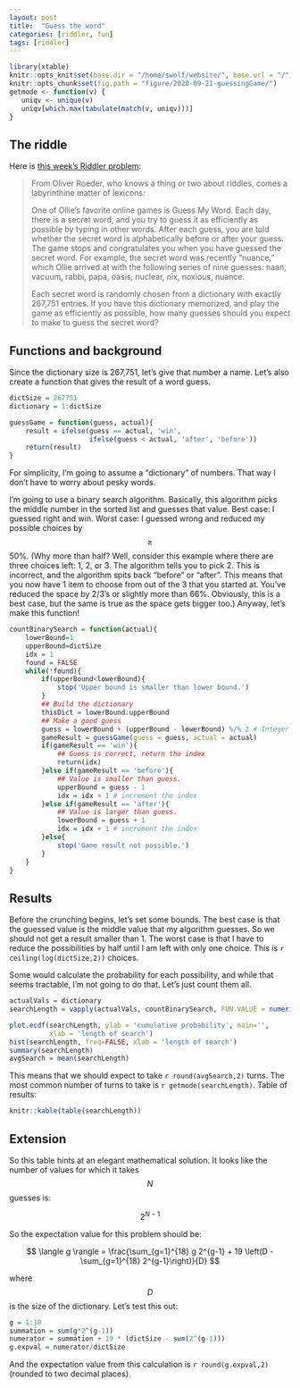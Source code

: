 ```yaml
---
layout: post
title:  "Guess the word"
categories: [riddler, fun]
tags: [riddler]
---
```

```r
library(xtable)
knitr::opts_knit$set(base.dir = "/home/swolf/website/", base.url = "/")
knitr::opts_chunk$set(fig.path = "figure/2020-09-21-guessingGame/")
getmode <- function(v) {
   uniqv <- unique(v)
   uniqv[which.max(tabulate(match(v, uniqv)))]
}
```

## The riddle
Here is [this week's Riddler problem](https://fivethirtyeight.com/features/can-you-break-a-very-expensive-centrifuge/):

> From Oliver Roeder, who knows a thing or two about riddles, comes a labyrinthine matter of lexicons:
> 
> One of Ollie’s favorite online games is Guess My Word. Each day, there is a secret word, and you try to guess it as efficiently as possible by typing in other words. After each guess, you are told whether the secret word is alphabetically before or after your guess. The game stops and congratulates you when you have guessed the secret word. For example, the secret word was recently “nuance,” which Ollie arrived at with the following series of nine guesses: naan, vacuum, rabbi, papa, oasis, nuclear, nix, noxious, nuance.
> 
> Each secret word is randomly chosen from a dictionary with exactly 267,751 entries. If you have this dictionary memorized, and play the game as efficiently as possible, how many guesses should you expect to make to guess the secret word?

## Functions and background

Since the dictionary size is 267,751, let's give that number a name.  Let's also create a function that gives the result of a word guess.

```r
dictSize = 267751
dictionary = 1:dictSize

guessGame = function(guess, actual){
    result = ifelse(guess == actual, 'win',
                    ifelse(guess < actual, 'after', 'before'))
    return(result)
}
```

For simplicity, I'm going to assume a "dictionary" of numbers.  That way I don't have to worry about pesky words.  

I'm going to use a binary search algorithm.  Basically, this algorithm picks the middle number in the sorted list and guesses that value.  Best case: I guessed right and win.  Worst case: I guessed wrong and reduced my possible choices by $$\geq$$ 50%.  (Why more than half? Well, consider this example where there are three choices left:  1, 2, or 3.  The algorithm tells you to pick 2.  This is incorrect, and the algorithm spits back "before" or "after".  This means that you now have 1 item to choose from out of the 3 that you started at.  You've reduced the space by 2/3's or slightly more than 66%.  Obviously, this is a best case, but the same is true as the space gets bigger too.)  Anyway, let's make this function!

```r
countBinarySearch = function(actual){
    lowerBound=1 
    upperBound=dictSize 
    idx = 1
    found = FALSE
    while(!found){
        if(upperBound<lowerBound){
            stop('Upper bound is smaller than lower bound.')
        }
        ## Build the dictionary
        thisDict = lowerBound:upperBound
        ## Make a good guess
        guess = lowerBound + (upperBound - lowerBound) %/% 2 # Integer division!
        gameResult = guessGame(guess = guess, actual = actual)
        if(gameResult == 'win'){
            ## Guess is correct, return the index
            return(idx)
        }else if(gameResult == 'before'){
            ## Value is smaller than guess.
            upperBound = guess - 1
            idx = idx + 1 # increment the index
        }else if(gameResult == 'after'){
            ## Value is larger than guess.
            lowerBound = guess + 1
            idx = idx + 1 # increment the index
        }else{
            stop('Game result not possible.')
        }
    }
}
```


## Results
Before the crunching begins, let's set some bounds.  The best case is that the guessed value is the middle value that my algorithm guesses.  So we should not get a result smaller than 1.  The worst case is that I have to reduce the possibilities by half until I am left with only one choice.  This is `r ceiling(log(dictSize,2))` choices.

Some would calculate the probability for each possibility, and while that seems tractable, I'm not going to do that. Let's just count them all.

```r
actualVals = dictionary
searchLength = vapply(actualVals, countBinarySearch, FUN.VALUE = numeric(1))

plot.ecdf(searchLength, ylab = 'cumulative probability', main='',
          xlab = 'length of search')
hist(searchLength, freq=FALSE, xlab = 'length of search')
summary(searchLength)
avgSearch = mean(searchLength)
```

This means that we should expect to take `r round(avgSearch,2)` turns.  The most common number of turns to take is `r getmode(searchLength)`.  Table of results:

```r
knitr::kable(table(searchLength))
```

## Extension

So this table hints at an elegant mathematical solution.  It looks like the number of values for which it takes $$N$$ guesses is:

$$
2^{N-1}
$$

So the expectation value for this problem should be:

$$
\langle g \rangle = \frac{\sum_{g=1}^{18} g 2^{g-1} + 19 \left(D - \sum_{g=1}^{18} 2^{g-1}\right)}{D}
$$

where $$D$$ is the size of the dictionary.  Let's test this out:
```r
g = 1:18
summation = sum(g*2^(g-1)) 
numerator = summation + 19 * (dictSize - sum(2^(g-1)))
g.expval = numerator/dictSize
```
And the expectation value from this calculation is `r round(g.expval,2)` (rounded to two decimal places).
